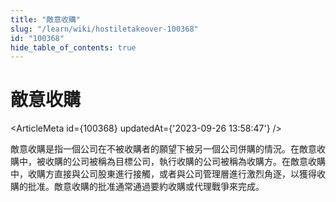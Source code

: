 ```yaml
---
title: "敵意收購"
slug: "/learn/wiki/hostiletakeover-100368"
id: "100368"
hide_table_of_contents: true
---
```



# 敵意收購

<ArticleMeta id={100368} updatedAt={'2023-09-26 13:58:47'} />
<div className='border-solid border-b border-t-0 my-4 border-[var(--ifm-color-gray-300)]' />

敵意收購是指一個公司在不被收購者的願望下被另一個公司併購的情況。在敵意收購中，被收購的公司被稱為目標公司，執行收購的公司被稱為收購方。在敵意收購中，收購方直接與公司股東進行接觸，或者與公司管理層進行激烈角逐，以獲得收購的批准。敵意收購的批准通常通過要約收購或代理戰爭來完成。
